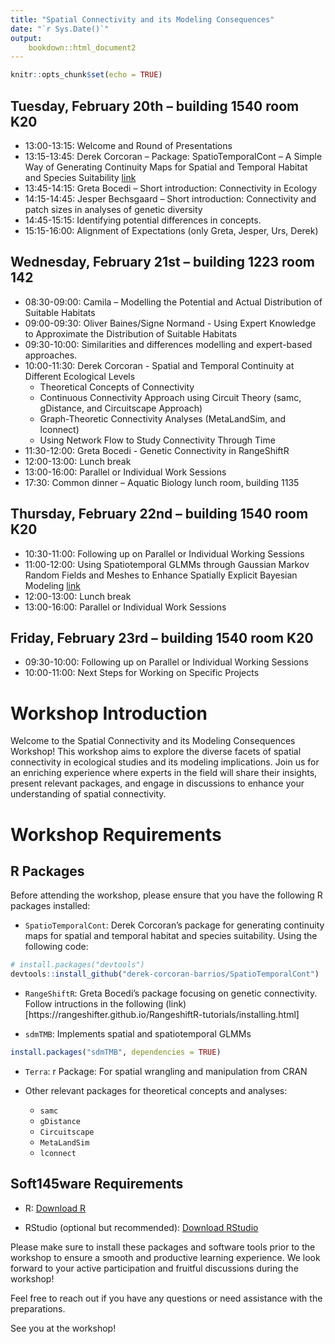 ```yaml
---
title: "Spatial Connectivity and its Modeling Consequences"
date: "`r Sys.Date()`"
output: 
    bookdown::html_document2
---
```


```r
knitr::opts_chunk$set(echo = TRUE)
```


## Tuesday, February 20th – building 1540 room K20

- 13:00-13:15: Welcome and Round of Presentations
- 13:15-13:45: Derek Corcoran – Package: SpatioTemporalCont – A Simple Way of Generating Continuity Maps for Spatial and Temporal Habitat and Species Suitability [link](https://sustainscapes.github.io/SpatialContinuity/SpatioTemporalCont.html)
- 13:45-14:15: Greta Bocedi – Short introduction: Connectivity in Ecology
- 14:15-14:45: Jesper Bechsgaard – Short introduction: Connectivity and patch sizes in analyses of genetic diversity
- 14:45-15:15: Identifying potential differences in concepts.
- 15:15-16:00: Alignment of Expectations (only Greta, Jesper, Urs, Derek)

## Wednesday, February 21st – building 1223 room 142

- 08:30-09:00: Camila – Modelling the Potential and Actual Distribution of Suitable Habitats
- 09:00-09:30: Oliver Baines/Signe Normand - Using Expert Knowledge to Approximate the Distribution of Suitable Habitats
- 09:30-10:00: Similarities and differences modelling and expert-based approaches.
- 10:00-11:30: Derek Corcoran - Spatial and Temporal Continuity at Different Ecological Levels
  - Theoretical Concepts of Connectivity
  - Continuous Connectivity Approach using Circuit Theory (samc, gDistance, and Circuitscape Approach)
  - Graph-Theoretic Connectivity Analyses (MetaLandSim, and lconnect)
  - Using Network Flow to Study Connectivity Through Time
- 11:30-12:00: Greta Bocedi - Genetic Connectivity in RangeShiftR
- 12:00-13:00: Lunch break
- 13:00-16:00: Parallel or Individual Work Sessions
- 17:30: Common dinner – Aquatic Biology lunch room, building 1135

## Thursday, February 22nd – building 1540 room K20

- 10:30-11:00: Following up on Parallel or Individual Working Sessions
- 11:00-12:00: Using Spatiotemporal GLMMs through Gaussian Markov Random Fields and Meshes to Enhance Spatially Explicit Bayesian Modeling [link](https://sustainscapes.github.io/SpatialContinuity/SpatioTemporalGLMMs.html)
- 12:00-13:00: Lunch break
- 13:00-16:00: Parallel or Individual Work Sessions

## Friday, February 23rd – building 1540 room K20

- 09:30-10:00: Following up on Parallel or Individual Working Sessions
- 10:00-11:00: Next Steps for Working on Specific Projects

# Workshop Introduction

Welcome to the Spatial Connectivity and its Modeling Consequences Workshop! This workshop aims to explore the diverse facets of spatial connectivity in ecological studies and its modeling implications. Join us for an enriching experience where experts in the field will share their insights, present relevant packages, and engage in discussions to enhance your understanding of spatial connectivity.

# Workshop Requirements

## R Packages

Before attending the workshop, please ensure that you have the following R packages installed:

- `SpatioTemporalCont`: Derek Corcoran's package for generating continuity maps for spatial and temporal habitat and species suitability. Using the following code:

```r
# install.packages("devtools")
devtools::install_github("derek-corcoran-barrios/SpatioTemporalCont")
```


- `RangeShiftR`: Greta Bocedi's package focusing on genetic connectivity. Follow intructions in the following (link)[https://rangeshifter.github.io/RangeshiftR-tutorials/installing.html]

- `sdmTMB`: Implements spatial and spatiotemporal GLMMs 

```r
install.packages("sdmTMB", dependencies = TRUE)
```


- `Terra`: r Package: For spatial wrangling and manipulation from CRAN

- Other relevant packages for theoretical concepts and analyses:
  - `samc`
  - `gDistance`
  - `Circuitscape`
  - `MetaLandSim`
  - `lconnect`

## Soft145ware Requirements

- R: [Download R](https://cran.r-project.org/mirrors.html)

- RStudio (optional but recommended): [Download RStudio](https://www.rstudio.com/products/rstudio/download/)

Please make sure to install these packages and software tools prior to the workshop to ensure a smooth and productive learning experience. We look forward to your active participation and fruitful discussions during the workshop!

Feel free to reach out if you have any questions or need assistance with the preparations.

See you at the workshop!
